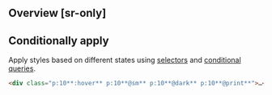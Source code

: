 ## Overview [sr-only]
<Overview/>

## Conditionally apply
Apply styles based on different states using [selectors](/guide/state-selectors) and [conditional queries](/guide/conditional-queries).
```html
<div class="p:10**:hover** p:10**@sm** p:10**@dark** p:10**@print**">…</div>
```

